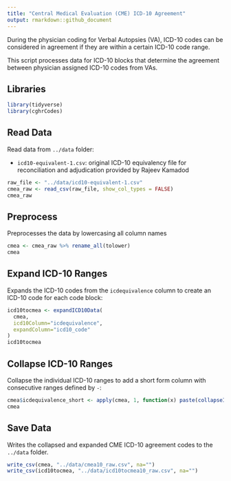 ```yaml
---
title: "Central Medical Evaluation (CME) ICD-10 Agreement"
output: rmarkdown::github_document
---
```


During the physician coding for Verbal Autopsies (VA), ICD-10 codes can be considered in agreement if they are within a certain ICD-10 code range.

This script processes data for ICD-10 blocks that determine the agreement between physician assigned ICD-10 codes from VAs.

## Libraries

```r
library(tidyverse)
library(cghrCodes)
```

## Read Data

Read data from `../data` folder:

* `icd10-equivalent-1.csv`: original ICD-10 equivalency file for reconciliation and adjudication provided by Rajeev Kamadod

```r
raw_file <- "../data/icd10-equivalent-1.csv"
cmea_raw <- read_csv(raw_file, show_col_types = FALSE)
cmea_raw
```

## Preprocess

Preprocesses the data by lowercasing all column names

```r
cmea <- cmea_raw %>% rename_all(tolower)
cmea
```

## Expand ICD-10 Ranges

Expands the ICD-10 codes from the `icdequivalence` column to create an ICD-10 code for each code block:

```r
icd10tocmea <- expandICD10Data(
  cmea,
  icd10Column="icdequivalence",
  expandColumn="icd10_code"
)
icd10tocmea
```

## Collapse ICD-10 Ranges

Collapse the individual ICD-10 ranges to add a short form column with consecutive ranges defined by `-`:

```r
cmea$icdequivalence_short <- apply(cmea, 1, function(x) paste(collapseICD10(x["icdequivalence"]), collapse=","))
cmea
```

## Save Data

Writes the collapsed and expanded CME ICD-10 agreement codes to the `../data` folder.

```r
write_csv(cmea, "../data/cmea10_raw.csv", na="")
write_csv(icd10tocmea, "../data/icd10tocmea10_raw.csv", na="")
```
